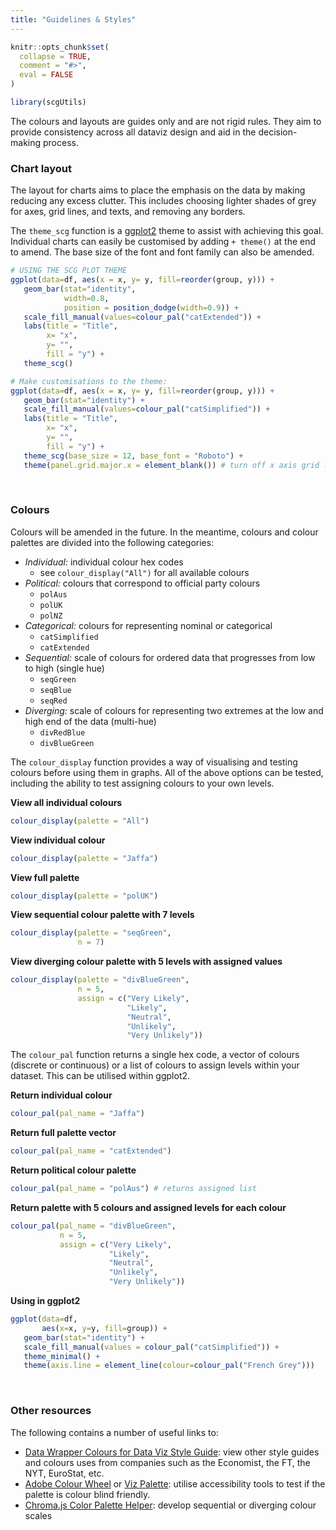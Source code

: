```yaml
---
title: "Guidelines & Styles"
---
```

```r
knitr::opts_chunk$set(
  collapse = TRUE,
  comment = "#>",
  eval = FALSE
)
```
```r
library(scgUtils)
```
The colours and layouts are guides only and are not rigid rules. They aim to provide consistency across all dataviz design and aid in the decision-making process.

### Chart layout
The layout for charts aims to place the emphasis on the data by making reducing any excess clutter. This includes choosing lighter shades of grey for axes, grid lines, and texts, and removing any borders.

The `theme_scg` function is a [ggplot2](https://ggplot2.tidyverse.org/reference/theme.html) theme to assist with achieving this goal. Individual charts can easily be customised by adding `+ theme()` at the end to amend. The base size of the font and font family can also be amended.

```r
# USING THE SCG PLOT THEME
ggplot(data=df, aes(x = x, y= y, fill=reorder(group, y))) +
   geom_bar(stat="identity",
            width=0.8,
            position = position_dodge(width=0.9)) +
   scale_fill_manual(values=colour_pal("catExtended")) +
   labs(title = "Title",
        x= "x",
        y= "",
        fill = "y") +
   theme_scg()

# Make customisations to the theme:
ggplot(data=df, aes(x = x, y= y, fill=reorder(group, y))) +
   geom_bar(stat="identity") +
   scale_fill_manual(values=colour_pal("catSimplified")) +
   labs(title = "Title",
        x= "x",
        y= "",
        fill = "y") +
   theme_scg(base_size = 12, base_font = "Roboto") +
   theme(panel.grid.major.x = element_blank()) # turn off x axis grid lines
```
<br>

### Colours

Colours will be amended in the future. In the meantime, colours and colour palettes
are divided into the following categories:

* *Individual:* individual colour hex codes
  * see `colour_display("All")` for all available colours
* *Political:* colours that correspond to official party colours
  * `polAus`
  * `polUK`
  * `polNZ`
* *Categorical:* colours for representing nominal or categorical
  * `catSimplified`
  * `catExtended`
* *Sequential:* scale of colours for ordered data that progresses from low to high (single hue)
  * `seqGreen`
  * `seqBlue`
  * `seqRed`
* *Diverging:* scale of colours for representing two extremes at the low and high end of the data (multi-hue)
  * `divRedBlue`
  * `divBlueGreen`


The `colour_display` function provides a way of visualising and testing colours before using them in graphs. All of the above options can be tested, including the ability to test assigning colours to your own levels.

**View all individual colours**
```r
colour_display(palette = "All")
```

**View individual colour**
```r
colour_display(palette = "Jaffa")
```

**View full palette**
```r
colour_display(palette = "polUK")
```

**View sequential colour palette with 7 levels**
```r
colour_display(palette = "seqGreen",
               n = 7)
```

**View diverging colour palette with 5 levels with assigned values**
```r
colour_display(palette = "divBlueGreen",
               n = 5,
               assign = c("Very Likely",
                          "Likely",
                          "Neutral",
                          "Unlikely",
                          "Very Unlikely"))
```

The `colour_pal` function returns a single hex code, a vector of colours (discrete or continuous) or a list of colours to assign levels within your dataset. This can be utilised within ggplot2.

**Return individual colour**
```r
colour_pal(pal_name = "Jaffa")
```

**Return full palette vector**
```r
colour_pal(pal_name = "catExtended")
```

**Return political colour palette**
```r
colour_pal(pal_name = "polAus") # returns assigned list
```

**Return palette with 5 colours and assigned levels for each colour**
```r
colour_pal(pal_name = "divBlueGreen",
           n = 5,
           assign = c("Very Likely",
                      "Likely",
                      "Neutral",
                      "Unlikely",
                      "Very Unlikely"))
```

**Using in ggplot2**
```r
ggplot(data=df,
       aes(x=x, y=y, fill=group)) +
   geom_bar(stat="identity") +
   scale_fill_manual(values = colour_pal("catSimplified")) +
   theme_minimal() +
   theme(axis.line = element_line(colour=colour_pal("French Grey")))
```
<br>

### Other resources
The following contains a number of useful links to:

* [Data Wrapper Colours for Data Viz Style Guide](https://blog.datawrapper.de/colors-for-data-vis-style-guides/): view other style guides and colours uses from companies such as the Economist, the FT, the NYT, EuroStat, etc.
* [Adobe Colour Wheel](https://color.adobe.com/create/color-wheel) or [Viz Palette](https://projects.susielu.com/viz-palette): utilise accessibility
tools to test if the palette is colour blind friendly.
* [Chroma.js Color Palette Helper](https://www.vis4.net/palettes/): develop sequential or diverging colour scales
